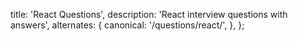 
  title: 'React Questions',
  description: 'React interview questions with answers',
  alternates: {
    canonical: '/questions/react/',
  },
};

<Questions category='react' />

<GithubEdit link='/questions/react/page.mdx' />
